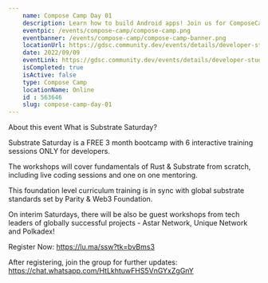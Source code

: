 ```yaml
---
    name: Compose Camp Day 01
    description: Learn how to build Android apps! Join us for ComposeCamp on September 9 , 2022.
    eventpic: /events/compose-camp/compose-camp.png
    eventbanner: /events/compose-camp/compose-camp-banner.png
    locationUrl: https://gdsc.community.dev/events/details/developer-student-clubs-jis-university-kolkata-presents-compose-camp-day-01/
    date: 2022/09/09
    eventLink: https://gdsc.community.dev/events/details/developer-student-clubs-jis-university-kolkata-presents-compose-camp-day-01/
    isCompleted: true
    isActive: false
    type: Compose Camp
    locationName: Online
    id : 563646
    slug: compose-camp-day-01
---
```


About this event
​What is Substrate Saturday?

Substrate Saturday is a FREE 3 month bootcamp with 6 interactive training sessions ONLY for developers.

The workshops will cover fundamentals of Rust & Substrate from scratch, including live coding sessions and one on one mentoring.

This foundation level curriculum training is in sync with global substrate standards set by Parity & Web3 Foundation.

On interim Saturdays, there will be also be guest workshops from tech leaders of globally successful projects - Astar Network, Unique Network and Polkadex!

Register Now: https://lu.ma/ssw?tk=bvBms3

After registering, join the group for further updates: https://chat.whatsapp.com/HtLkhtuwFHS5VnGYxZgGnY
